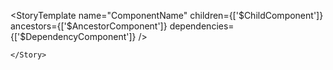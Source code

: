 
<Meta title='Components/ComponentName' />

<!--After writing corresponding Markdown file-->
<StoryTemplate 
    name="ComponentName"
    children={['$ChildComponent']}
    ancestors={['$AncestorComponent']}
    dependencies={['$DependencyComponent']}
/>

<Canvas>
    <Story name='$COMPONENT-STATE-1'>
        
    </Story>
</Canvas>
